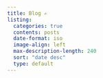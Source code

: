 ```yaml
---
title: Blog ✍️ 
listing: 
  categories: true
  contents: posts
  date-format: iso
  image-align: left
  max-description-length: 240
  sort: "date desc"
  type: default
---
```


## 